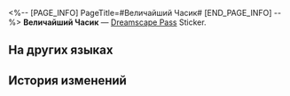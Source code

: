 <%-- [PAGE_INFO]
PageTitle=#Величайший Часик#
[END_PAGE_INFO] --%>
{{Предмет Инфобокс
|id          = 223150
|Изображение = Dreamscape Pass Sticker Величайший Часик.png
|Тип         = Dreamscape Pass Sticker
|Инвентарь   = 
|Редкость    = 4
|Эффект      = 
|Описание    = Пронумерованные наклейки, используемые для украшения дневника сновидений. Бывают самыми разными.
}}
{{Описание|Величие и страдание всегда идут рука об руку.}}
'''Величайший Часик''' — [[Dreamscape Pass]] Sticker.

==На других языках==
{{На других языках
|en   = The Greatest Clockie
|zhs  = 最伟大的钟表小子
|zht  = 最偉大的鐘錶小子
|ja   = 最も偉大なクロックボーイ
|ko   = 가장 위대한 시계 소년
|es   = El gran Relojito
|fr   = Chronou tout-puissant
|ru   = Величайший Часик
|th   = เจ้าหนูนาฬิกาผู้ยิ่งใหญ่
|vi   = Cậu Bé Đồng Hồ Vĩ Đại Nhất
|de   = Clockie der Großartige
|id   = Clockie yang Mulia
|pt   = O Melhor Relogin
}}

==История изменений==
{{История изменений|3.5}}
